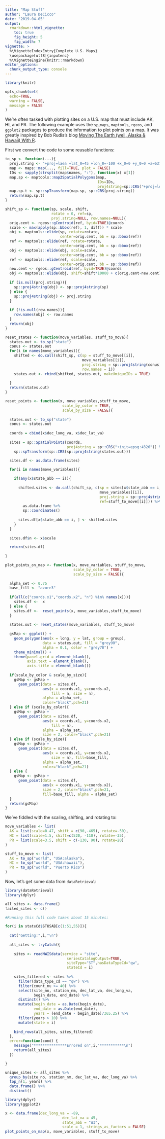 ```yaml
---
title: "Map Stuff"
author: "Laura DeCicco"
date: "2019-04-05"
output: 
  rmarkdown::html_vignette:
    toc: true
    fig_height: 5
    fig_width: 7
vignette: >
  %\VignetteIndexEntry{Complete U.S. Maps}
  \usepackage[utf8]{inputenc}
  %\VignetteEngine{knitr::rmarkdown}
editor_options: 
  chunk_output_type: console
---
```



```r
library(knitr)

opts_chunk$set(
  echo=TRUE,
  warning = FALSE,
  message = FALSE
)
```

We're often tasked with plotting sites on a U.S. map that must include AK, HI, and PR. The following example uses the `sp`,`maps`, `maptools`, `rgeos`, and `ggplot2` packages to produce the information to plot points on a map. It was greatly inspired by Bob Rudis's blog [Moving The Earth (well, Alaska & Hawaii) With R](https://rud.is/b/2014/11/16/moving-the-earth-well-alaska-hawaii-with-r/).

First we convert the code to some reusable functions:

```r
to_sp <- function(...){
  proj.string <- "+proj=laea +lat_0=45 +lon_0=-100 +x_0=0 +y_0=0 +a=6370997 +b=6370997 +units=m +no_defs"
  map <- maps::map(..., fill=TRUE, plot = FALSE)
  IDs <- sapply(strsplit(map$names, ":"), function(x) x[1])
  map.sp <- maptools::map2SpatialPolygons(map, 
                                          IDs=IDs,
                                          proj4string=sp::CRS("+proj=longlat +datum=WGS84"))
  map.sp.t <- sp::spTransform(map.sp, sp::CRS(proj.string))
  return(map.sp.t)
}
```

```r
shift_sp <- function(sp, scale, shift, 
                     rotate = 0, ref=sp, 
                     proj.string=NULL, row.names=NULL){
  orig.cent <- rgeos::gCentroid(ref, byid=TRUE)@coords
  scale <- max(apply(sp::bbox(ref), 1, diff)) * scale
  obj <- maptools::elide(sp, rotate=rotate, 
                         center=orig.cent, bb = sp::bbox(ref))
  ref <- maptools::elide(ref, rotate=rotate, 
                         center=orig.cent, bb = sp::bbox(ref))
  obj <- maptools::elide(obj, scale=scale, 
                         center=orig.cent, bb = sp::bbox(ref))
  ref <- maptools::elide(ref, scale=scale, 
                         center=orig.cent, bb = sp::bbox(ref))
  new.cent <- rgeos::gCentroid(ref, byid=TRUE)@coords
  obj <- maptools::elide(obj, shift=shift*10000 + c(orig.cent-new.cent))
  
  if (is.null(proj.string)){
    sp::proj4string(obj) <- sp::proj4string(sp)
  } else {
    sp::proj4string(obj) <- proj.string
  }
  
  if (!is.null(row.names)){
    row.names(obj) <- row.names
  }
  return(obj)
}

```

```r
reset_states <- function(move_variables, stuff_to_move){
  states.out <- to_sp("state")
  conus <- states.out
  for(i in names(move_variables)){
    shifted <- do.call(shift_sp, c(sp = stuff_to_move[[i]], 
                                   move_variables[[i]],  
                                   proj.string = sp::proj4string(conus),
                                   row.names = i))
    states.out <- rbind(shifted, states.out, makeUniqueIDs = TRUE)
    
  }
  return(states.out)
}

```

```r
reset_points <- function(x, move_variables,stuff_to_move,
                          scale_by_color = TRUE, 
                          scale_by_size = FALSE){
  
  states.out <- to_sp("state")
  conus <- states.out
  
  coords = cbind(x$dec_long_va, x$dec_lat_va)
  
  sites = sp::SpatialPoints(coords, 
                            proj4string = sp::CRS("+init=epsg:4326")) %>% 
    sp::spTransform(sp::CRS(sp::proj4string(states.out)))

  sites.df <- as.data.frame(sites)
  
  for(i in names(move_variables)){

    if(any(x$state_abb == i)){
      
      shifted.sites <- do.call(shift_sp, c(sp = sites[x$state_abb == i,],
                                           move_variables[[i]],
                                           proj.string = sp::proj4string(conus),
                                           ref=stuff_to_move[[i]])) %>%
        as.data.frame %>% 
        sp::coordinates()
      
      sites.df[x$state_abb == i, ] <- shifted.sites
    }
  }
  
  sites.df$n <- x$scale

  return(sites.df)
  
}
```

```r
plot_points_on_map <- function(x, move_variables, stuff_to_move,
                               scale_by_color = TRUE, 
                               scale_by_size = FALSE){
  
  alpha_set <- 0.75
  base_fill <- "azure3"
  
  if(all(c("coords.x1","coords.x2", "n") %in% names(x))){
    sites.df <-  x
  } else {
    sites.df <-  reset_points(x, move_variables,stuff_to_move)
  }
  
  states.out <- reset_states(move_variables, stuff_to_move)
  
  gsMap <- ggplot() +
    geom_polygon(aes(x = long, y = lat, group = group),
                 data = states.out, fill = "grey90",
                 alpha = 0.1, color = "grey70") +
    theme_minimal() +
    theme(panel.grid = element_blank(),
          axis.text = element_blank(),
          axis.title = element_blank())
  
  if(scale_by_color & scale_by_size){
    gsMap <- gsMap +
      geom_point(data = sites.df, 
                 aes(x = coords.x1, y=coords.x2, 
                     fill = n, size = n),
                 alpha = alpha_set,
                 color="black",pch=21) 
  } else if (scale_by_color){
    gsMap <- gsMap +
      geom_point(data = sites.df, 
                 aes(x = coords.x1, y=coords.x2, 
                     fill = n), 
                 alpha = alpha_set,
                 size = 2, color="black",pch=21) 
  } else if (scale_by_size){
    gsMap <- gsMap +
      geom_point(data = sites.df, 
                 aes(x = coords.x1, y=coords.x2, 
                     size = n), fill=base_fill, 
                 alpha = alpha_set,
                 color="black",pch=21) 
  } else {
    gsMap <- gsMap +
      geom_point(data = sites.df, 
                 aes(x = coords.x1, y=coords.x2), 
                 size = 2, color="black",pch=21,
                 fill=base_fill, alpha = alpha_set)
  }
  return(gsMap)
}

```

We've fiddled with the scaling, shifting, and rotating to:

```r
move_variables <- list(
  AK = list(scale=0.47, shift = c(90,-465), rotate=-50),
  HI = list(scale=1.5, shift=c(520, -110), rotate=-35),
  PR = list(scale=3.5, shift = c(-130, 90), rotate=20)
)

stuff_to_move <- list(
  AK = to_sp("world", "USA:alaska"),
  HI = to_sp("world", "USA:hawaii"),
  PR = to_sp("world", "Puerto Rico")
)

```


Now, let's get some data from `dataRetrieval`:

```r

library(dataRetrieval)
library(dplyr)

all_sites <- data.frame()
failed_sites <- c()

#Running this full code takes about 15 minutes:

for(i in stateCd$STUSAB[c(1:51,55)]){ 
  
  cat("Getting:",i,"\n")
  
  all_sites <- tryCatch({
      
    sites <- readNWISdata(service = "site", 
                            seriesCatalogOutput=TRUE,
                            siteType="ST",hasDataTypeCd="qw",
                            stateCd = i)
    
    sites_filtered <- sites %>%
      filter(data_type_cd == "qw") %>%
      filter(count_nu >= 40) %>%
      select(site_no, station_nm, dec_lat_va, dec_long_va, 
             begin_date, end_date) %>%
      distinct() %>%
      mutate(begin_date = as.Date(begin_date),
             end_date = as.Date(end_date),
             years = (end_date - begin_date)/365.25) %>%
      filter(years > 10) %>%
      mutate(state = i)
  
    bind_rows(all_sites, sites_filtered)
  },
  error=function(cond) {
    message("***************Errored on",i,"***********\n")
    return(all_sites)
  })

}

unique_sites <- all_sites %>%
  group_by(site_no, station_nm, dec_lat_va, dec_long_va) %>%
  top_n(1, years) %>%
  data.frame() %>%
  distinct()

```

```r
library(dplyr)
library(ggplot2)

x <- data.frame(dec_long_va = -89,
                          dec_lat_va = 45,
                          state_abb = "WI",
                          scale = 1, strings_as_factors = FALSE)
plot_points_on_map(x, move_variables, stuff_to_move)
```
